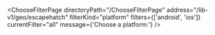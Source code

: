 

<ChooseFilterPage
  directoryPath="/ChooseFilterPage"
  address="/lib-v1/geo/escapehatch"
  filterKind="platform"
  filters={['android', 'ios']}
  currentFilter="all"
  message={'Choose a platform:'}
/>
